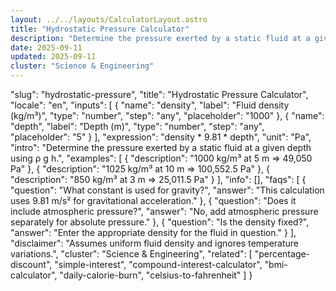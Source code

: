 ```yaml
---
layout: ../../layouts/CalculatorLayout.astro
title: "Hydrostatic Pressure Calculator"
description: "Determine the pressure exerted by a static fluid at a given depth using ρ g h."
date: 2025-09-11
updated: 2025-09-11
cluster: "Science & Engineering"
---
```


  "slug": "hydrostatic-pressure",
  "title": "Hydrostatic Pressure Calculator",
  "locale": "en",
  "inputs": [
    {
      "name": "density",
      "label": "Fluid density (kg/m³)",
      "type": "number",
      "step": "any",
      "placeholder": "1000"
    },
    {
      "name": "depth",
      "label": "Depth (m)",
      "type": "number",
      "step": "any",
      "placeholder": "5"
    }
  ],
  "expression": "density * 9.81 * depth",
  "unit": "Pa",
  "intro": "Determine the pressure exerted by a static fluid at a given depth using ρ g h.",
  "examples": [
    {
      "description": "1000 kg/m³ at 5 m ⇒ 49,050 Pa"
    },
    {
      "description": "1025 kg/m³ at 10 m ⇒ 100,552.5 Pa"
    },
    {
      "description": "850 kg/m³ at 3 m ⇒ 25,011.5 Pa"
    }
  ],
  "info": [],
  "faqs": [
    {
      "question": "What constant is used for gravity?",
      "answer": "This calculation uses 9.81 m/s² for gravitational acceleration."
    },
    {
      "question": "Does it include atmospheric pressure?",
      "answer": "No, add atmospheric pressure separately for absolute pressure."
    },
    {
      "question": "Is the density fixed?",
      "answer": "Enter the appropriate density for the fluid in question."
    }
  ],
  "disclaimer": "Assumes uniform fluid density and ignores temperature variations.",
  "cluster": "Science & Engineering",
  "related": [
    "percentage-discount",
    "simple-interest",
    "compound-interest-calculator",
    "bmi-calculator",
    "daily-calorie-burn",
    "celsius-to-fahrenheit"
  ]
}

<Calculator schema={schema} />
